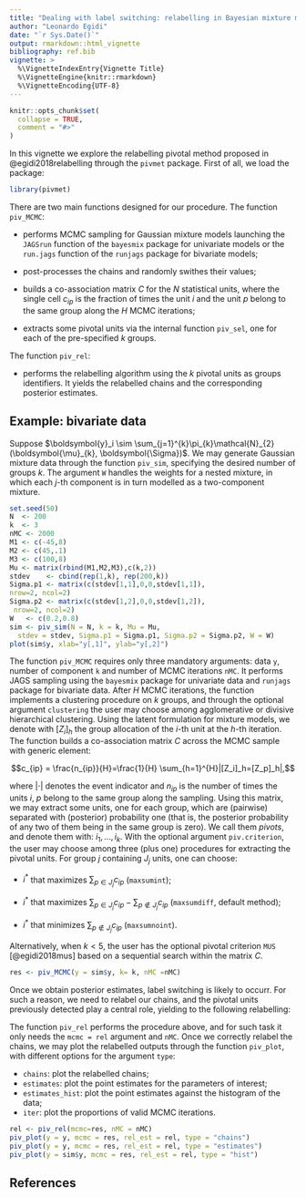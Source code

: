 ```yaml
---
title: "Dealing with label switching: relabelling in Bayesian mixture models by pivotal units"
author: "Leonardo Egidi"
date: "`r Sys.Date()`"
output: rmarkdown::html_vignette
bibliography: ref.bib
vignette: >
  %\VignetteIndexEntry{Vignette Title}
  %\VignetteEngine{knitr::rmarkdown}
  %\VignetteEncoding{UTF-8}
---
```


```r
knitr::opts_chunk$set(
  collapse = TRUE,
  comment = "#>"
)
```

In this vignette we explore the relabelling pivotal method proposed in @egidi2018relabelling through the `pivmet` package. First of all, we load the package:

```r
library(pivmet)
```


There are two main functions designed for our procedure. The function `piv_MCMC`: 

  +  performs MCMC sampling for Gaussian mixture models launching the `JAGSrun` function of the `bayesmix` package for univariate models or the `run.jags` function of the `runjags` package for bivariate models;
  
  + post-processes the chains and randomly swithes their values; 
  
  + builds a co-association matrix $C$ for the $N$ statistical units, where the single cell $c_{ip}$ is the fraction of times the unit $i$ and the unit $p$ belong to the same group along the $H$ MCMC iterations;
  
  + extracts some pivotal units via the internal function `piv_sel`, one for each of the pre-specified $k$ groups.
  
  The function `piv_rel`: 
  
  + performs the relabelling algorithm using the $k$ pivotal units as groups identifiers. It yields the relabelled chains and the corresponding posterior estimates.

## Example: bivariate data

Suppose $\boldsymbol{y}_i \sim \sum_{j=1}^{k}\pi_{k}\mathcal{N}_{2}(\boldsymbol{\mu}_{k}, \boldsymbol{\Sigma})$. We may generate Gaussian mixture data through the function `piv_sim`, specifying the desired number of groups $k$. The argument `W` handles the weights for a nested mixture, in which each $j$-th component is in turn modelled as a two-component mixture.


```r
set.seed(50)
N  <- 200
k  <- 3
nMC <- 2000
M1 <- c(-45,8)
M2 <- c(45,.1)
M3 <- c(100,8)
Mu <- matrix(rbind(M1,M2,M3),c(k,2))
stdev    <- cbind(rep(1,k), rep(200,k))
Sigma.p1 <- matrix(c(stdev[1,1],0,0,stdev[1,1]),
nrow=2, ncol=2)
Sigma.p2 <- matrix(c(stdev[1,2],0,0,stdev[1,2]),
 nrow=2, ncol=2)
W   <- c(0.2,0.8)
sim <- piv_sim(N = N, k = k, Mu = Mu,
  stdev = stdev, Sigma.p1 = Sigma.p1, Sigma.p2 = Sigma.p2, W = W)
plot(sim$y, xlab="y[,1]", ylab="y[,2]")
```

The function ```piv_MCMC``` requires only three mandatory arguments: data ```y```, number of component ```k``` and number of MCMC iterations ```nMC```. It performs JAGS sampling using the ```bayesmix``` package for univariate data and ```runjags``` package for bivariate data. After $H$ MCMC iterations, the function implements a clustering procedure on $k$ groups, and through the optional argument `clustering` the user may choose among agglomerative or divisive hierarchical clustering. Using the latent formulation for mixture models, we denote with $[Z_i]_h$ the group allocation of the $i$-th unit at the $h$-th iteration. The function builds a co-association matrix $C$ across the MCMC sample with generic element:

$$c_{ip} = \frac{n_{ip}}{H}=\frac{1}{H} \sum_{h=1}^{H}|[Z_i]_h=[Z_p]_h|,$$

where $|\cdot|$ denotes the event indicator and $n_{ip}$ is the number of times the units $i, \ p$ belong to the same group along the sampling. Using this matrix, we may extract some units, one for each group, which
are (pairwise) separated with (posterior) probability one (that
is, the posterior probability of any two of them being in the
same group is zero). We call them *pivots*, and denote them with: $i_1,\ldots,i_k$. With the optional argument `piv.criterion`, the user may choose among three (plus one) procedures for extracting the pivotal units. For group $j$ containing $J_j$ units, one can choose:

-  $i^{*}$ that maximizes $\sum_{p \in J_j}c_{ip}$ (`maxsumint`);

- $i^{*}$ that maximizes $\sum_{p \in J_j}c_{ip}- \sum_{p \not\in J_j}c_{ip}$ (`maxsumdiff`, default method);

- $i^{*}$ that minimizes $\sum_{p \not\in J_j}c_{ip}$ (`maxsumnoint`).

Alternatively, when $k <5$, the user has the optional pivotal criterion `MUS` [@egidi2018mus] based on a sequential search within the matrix $C$.



```r
res <- piv_MCMC(y = sim$y, k= k, nMC =nMC)
```

Once we obtain posterior estimates, label switching is likely to occurr. For such a reason, we need to relabel our chains, and the pivotal units previously detected play a central role, yielding to the following relabelling:

\begin{align*} 
[\mu_{j}]_h=&[\mu_{Z_{i_{j}}}]_h \\
[Z_{i}]_h =j & \mbox{ for } i : [Z_i]_h=[Z_{i_{j}}]_h.\\
\end{align*}

The function `piv_rel` performs the procedure above, and for such task it only needs the `mcmc = rel` argument and `nMC`. Once we correctly relabel the chains, we may plot the relabelled outputs through the function `piv_plot`, with different options for the argument `type`:

- `chains`: plot the relabelled chains;
- `estimates`: plot the point estimates for the parameters of interest;
- `estimates_hist`: plot the point estimates against the histogram of the data;
- `iter`: plot the proportions of valid MCMC iterations.


```r
rel <- piv_rel(mcmc=res, nMC = nMC)
piv_plot(y = y, mcmc = res, rel_est = rel, type = "chains")
piv_plot(y = y, mcmc = res, rel_est = rel, type = "estimates")
piv_plot(y = sim$y, mcmc = res, rel_est = rel, type = "hist")
```


## References


